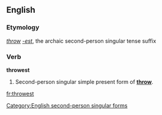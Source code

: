 ==English==
===Etymology===
''[[throw]]'' ''[[-est]]'', the archaic second-person singular tense suffix

===Verb===
'''throwest'''

# {{archaic}} Second-person singular simple present form of '''[[throw]]'''.

[[Category:English second-person singular forms]]

[[fr:throwest]]